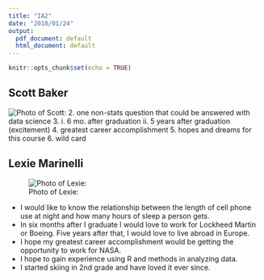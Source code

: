 ```yaml
---
title: "IA2"
date: "2018/01/24"
output:
  pdf_document: default
  html_document: default
---
```


```r
knitr::opts_chunk$set(echo = TRUE)
```
## Scott Baker

![Photo of Scott:](//home/scott/CU-APPM2720/m0/ScottBaker.jpg)
2. one non-stats question that could be answered with data science
3. i. 6 mo. after graduation
   ii. 5 years after graduation
   (excitement)
4. greatest career accomplishment
5. hopes and dreams for this course
6. wild card



## Lexie Marinelli
![Photo of Lexie:](/Users/Lexie/Desktop/DATASCI/CU-APPM2720/m0/LexieM.JPEG)

* I would like to know the relationship between the length of cell phone use at night and how many hours of sleep a person gets.
* In six months after I graduate I would love to work for Lockheed Martin or Boeing. Five years after that, I would love to live abroad in Europe.
* I hope my greatest career accomplishment would be getting the opportunity to work for NASA.
* I hope to gain experience using R and methods in analyzing data.
* I started skiing in 2nd grade and have loved it ever since.

